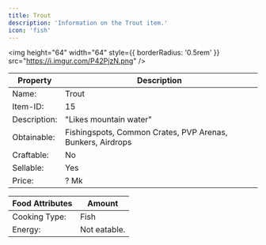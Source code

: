 ```yaml
---
title: Trout
description: 'Information on the Trout item.'
icon: 'fish'
---
```


<img
height="64"
width="64"
  style={{ borderRadius: '0.5rem' }}
  src="https://i.imgur.com/P42PjzN.png"
/>

| Property | Description |
| -------- | ----------- |
| Name: | Trout |
| Item-ID: | 15 |
| Description: | "Likes mountain water" |
| Obtainable: | Fishingspots, Common Crates, PVP Arenas, Bunkers, Airdrops |
| Craftable: | No |
| Sellable: | Yes |
| Price: | ? Mk |

| Food Attributes | Amount |
| ----------------- | ------ |
| Cooking Type: | Fish |
| Energy: | Not eatable. |